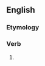 ==English==

===Etymology===
{{suffix|en|ensnare|est}}

===Verb===
{{head|en|verb form}}

# {{en-archaic second-person singular of|ensnare|lang=en}}